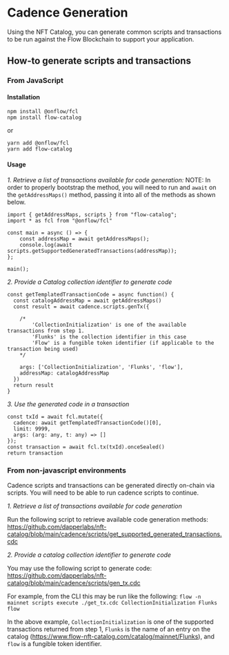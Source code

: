 # Cadence Generation

Using the NFT Catalog, you can generate common scripts and transactions to be run against the Flow Blockchain to support your application.

## How-to generate scripts and transactions

### From JavaScript

#### Installation

```
npm install @onflow/fcl
npm install flow-catalog
```

or

```
yarn add @onflow/fcl
yarn add flow-catalog
```

#### Usage

_1. Retrieve a list of transactions available for code generation:_
NOTE: In order to properly bootstrap the method, you will need to run and `await` on the `getAddressMaps()` method, passing it into all of the methods as shown below.

```
import { getAddressMaps, scripts } from "flow-catalog";
import * as fcl from "@onflow/fcl"

const main = async () => {
    const addressMap = await getAddressMaps();
    console.log(await scripts.getSupportedGeneratedTransactions(addressMap));
};

main();
```

_2. Provide a Catalog collection identifier to generate code_

```
const getTemplatedTransactionCode = async function() {
  const catalogAddressMap = await getAddressMaps()
  const result = await cadence.scripts.genTx({

    /*
        'CollectionInitialization' is one of the available transactions from step 1.
        'Flunks' is the collection identifier in this case
        'Flow' is a fungible token identifier (if applicable to the transaction being used)
    */

    args: ['CollectionInitialization', 'Flunks', 'flow'],
    addressMap: catalogAddressMap
  })
  return result
}
```

_3. Use the generated code in a transaction_

```
const txId = await fcl.mutate({
  cadence: await getTemplatedTransactionCode()[0],
  limit: 9999,
  args: (arg: any, t: any) => []
});
const transaction = await fcl.tx(txId).onceSealed()
return transaction
```

### From non-javascript environments

Cadence scripts and transactions can be generated directly on-chain via scripts. You will need to be able to run cadence scripts to continue.

_1. Retrieve a list of transactions available for code generation_

Run the following script to retrieve available code generation methods: https://github.com/dapperlabs/nft-catalog/blob/main/cadence/scripts/get_supported_generated_transactions.cdc

_2. Provide a catalog collection identifier to generate code_

You may use the following script to generate code: https://github.com/dapperlabs/nft-catalog/blob/main/cadence/scripts/gen_tx.cdc

For example, from the CLI this may be run like the following:
`flow -n mainnet scripts execute ./get_tx.cdc CollectionInitialization Flunks flow`

In the above example, `CollectionInitialization` is one of the supported transactions returned from step 1, `Flunks` is the name of an entry on the catalog (https://www.flow-nft-catalog.com/catalog/mainnet/Flunks), and `flow` is a fungible token identifier.

